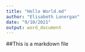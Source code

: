 ```yaml
---
title: "Hello World.md"
author: "Elisabeth Lonergan"
date: "9/10/2021"
output: word_document
---
```


##This is a markdown file